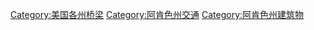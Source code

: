 [[Category:美国各州桥梁|Category:美国各州桥梁]]
[[Category:阿肯色州交通|Category:阿肯色州交通]]
[[Category:阿肯色州建筑物|Category:阿肯色州建筑物]]
